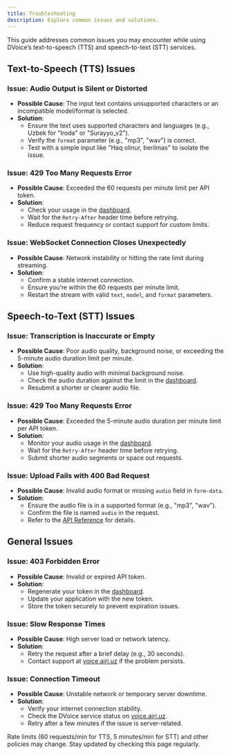 ```yaml
---
title: Troubleshooting
description: Explore common issues and solutions.
---
```


This guide addresses common issues you may encounter while using DVoice’s text-to-speech (TTS) and speech-to-text (STT) services.

## Text-to-Speech (TTS) Issues

### Issue: Audio Output is Silent or Distorted

- **Possible Cause**: The input text contains unsupported characters or an incompatible model/format is selected.
- **Solution**:
  - Ensure the text uses supported characters and languages (e.g., Uzbek for "Iroda" or "Surayyo_v2").
  - Verify the `format` parameter (e.g., "mp3", "wav") is correct.
  - Test with a simple input like "Haq olinur, berilmas" to isolate the issue.

### Issue: 429 Too Many Requests Error

- **Possible Cause**: Exceeded the 60 requests per minute limit per API token.
- **Solution**:
  - Check your usage in the [dashboard](https://voice.airi.uz).
  - Wait for the `Retry-After` header time before retrying.
  - Reduce request frequency or contact support for custom limits.

### Issue: WebSocket Connection Closes Unexpectedly

- **Possible Cause**: Network instability or hitting the rate limit during streaming.
- **Solution**:
  - Confirm a stable internet connection.
  - Ensure you’re within the 60 requests per minute limit.
  - Restart the stream with valid `text`, `model`, and `format` parameters.

## Speech-to-Text (STT) Issues

### Issue: Transcription is Inaccurate or Empty

- **Possible Cause**: Poor audio quality, background noise, or exceeding the 5-minute audio duration limit per minute.
- **Solution**:
  - Use high-quality audio with minimal background noise.
  - Check the audio duration against the limit in the [dashboard](https://voice.airi.uz).
  - Resubmit a shorter or clearer audio file.

### Issue: 429 Too Many Requests Error

- **Possible Cause**: Exceeded the 5-minute audio duration per minute limit per API token.
- **Solution**:
  - Monitor your audio usage in the [dashboard](https://voice.airi.uz).
  - Wait for the `Retry-After` header time before retrying.
  - Submit shorter audio segments or space out requests.

### Issue: Upload Fails with 400 Bad Request

- **Possible Cause**: Invalid audio format or missing `audio` field in `form-data`.
- **Solution**:
  - Ensure the audio file is in a supported format (e.g., "mp3", "wav").
  - Confirm the file is named `audio` in the request.
  - Refer to the [API Reference](https://voice.airi.uz/docs/api/stt/single) for details.

## General Issues

### Issue: 403 Forbidden Error

- **Possible Cause**: Invalid or expired API token.
- **Solution**:
  - Regenerate your token in the [dashboard](https://voice.airi.uz).
  - Update your application with the new token.
  - Store the token securely to prevent expiration issues.

### Issue: Slow Response Times

- **Possible Cause**: High server load or network latency.
- **Solution**:
  - Retry the request after a brief delay (e.g., 30 seconds).
  - Contact support at [voice.airi.uz](https://voice.airi.uz) if the problem persists.

### Issue: Connection Timeout

- **Possible Cause**: Unstable network or temporary server downtime.
- **Solution**:
  - Verify your internet connection stability.
  - Check the DVoice service status on [voice.airi.uz](https://voice.airi.uz).
  - Retry after a few minutes if the issue is server-related.

<Callout type="info">
  Rate limits (60 requests/min for TTS, 5 minutes/min for STT) and other
  policies may change. Stay updated by checking this page regularly.
</Callout>
